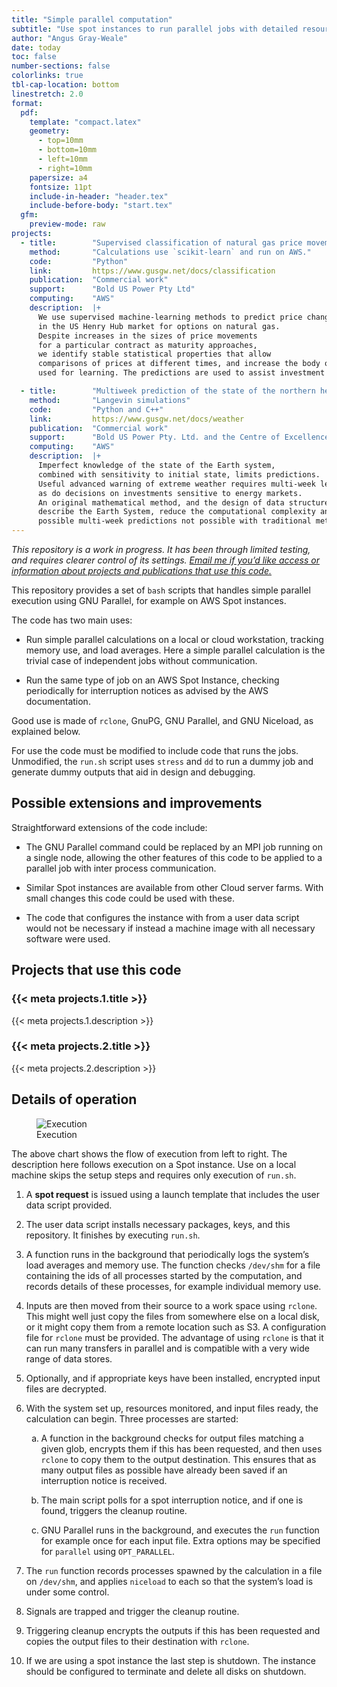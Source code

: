 ```yaml
---
title: "Simple parallel computation"
subtitle: "Use spot instances to run parallel jobs with detailed resource monitoring"
author: "Angus Gray-Weale"
date: today
toc: false
number-sections: false
colorlinks: true
tbl-cap-location: bottom
linestretch: 2.0
format:
  pdf:
    template: "compact.latex"
    geometry:
      - top=10mm
      - bottom=10mm
      - left=10mm
      - right=10mm
    papersize: a4
    fontsize: 11pt
    include-in-header: "header.tex"
    include-before-body: "start.tex"
  gfm:
    preview-mode: raw
projects:
  - title:        "Supervised classification of natural gas price movements"
    method:       "Calculations use `scikit-learn` and run on AWS."
    code:         "Python"
    link:         https://www.gusgw.net/docs/classification
    publication:  "Commercial work"
    support:      "Bold US Power Pty Ltd"
    computing:    "AWS"
    description:  |+
      We use supervised machine-learning methods to predict price changes
      in the US Henry Hub market for options on natural gas.
      Despite increases in the sizes of price movements
      for a particular contract as maturity approaches,
      we identify stable statistical properties that allow
      comparisons of prices at different times, and increase the body of data
      used for learning. The predictions are used to assist investment decisions.

  - title:        "Multiweek prediction of the state of the northern hemisphere"
    method:       "Langevin simulations"
    code:         "Python and C++"
    link:         https://www.gusgw.net/docs/weather
    publication:  "Commercial work"
    support:      "Bold US Power Pty. Ltd. and the Centre of Excellence for Climate Extremes"
    computing:    "AWS"
    description:  |+
      Imperfect knowledge of the state of the Earth system,
      combined with sensitivity to initial state, limits predictions.
      Useful advanced warning of extreme weather requires multi-week lead times,
      as do decisions on investments sensitive to energy markets.
      An original mathematical method, and the design of data structures that
      describe the Earth System, reduce the computational complexity and make
      possible multi-week predictions not possible with traditional methods.
---
```


*This repository is a work in progress.
It has been through limited testing, and requires
clearer control of its settings.
[Email me if you'd like access or information about projects and publications that use this code.](mailto:github.com.h3com@passmail.net)*

This repository provides a set of `bash` scripts that
handles simple parallel execution using GNU Parallel,
for example on AWS Spot instances.

The code has two main uses:

*   Run simple parallel calculations on a local or
    cloud workstation, tracking memory use,
    and load averages. Here a simple parallel
    calculation is the trivial case of independent
    jobs without communication.

*   Run the same type of job on an AWS Spot Instance,
    checking periodically for interruption
    notices as advised by the AWS documentation.

Good use is made of `rclone`, GnuPG, GNU Parallel,
and GNU Niceload, as explained below.

For use the code must be modified to include code
that runs the jobs. Unmodified, the `run.sh` script
uses `stress` and `dd` to run a dummy job and
generate dummy outputs that aid in design
and debugging.

## Possible extensions and improvements

Straightforward extensions of the code include:

*   The GNU Parallel command could be replaced
    by an MPI job running on a single node,
    allowing the other features of this code
    to be applied to a parallel job with inter
    process communication.

*   Similar Spot instances are available from
    other Cloud server farms. With small changes
    this code could be used with these.

*   The code that configures the instance with
    from a user data script would not be
    necessary if instead a machine image with
    all necessary software were used.

## Projects that use this code

### {{< meta projects.1.title >}}

{{< meta projects.1.description >}}

### {{< meta projects.2.title >}}

{{< meta projects.2.description >}}

## Details of operation

![Execution](run.png)

The above chart shows the flow of execution from
left to right.
The description here follows execution on a Spot
instance. Use on a local machine skips the setup
steps and requires only execution of `run.sh`.

1.  A **spot request** is issued using a launch
    template that includes the user data script
    provided.

2.  The user data script installs necessary
    packages, keys, and this repository.
    It finishes by executing `run.sh`.

3.  A function runs in the background that
    periodically logs the system's load
    averages and memory use. The function checks
    `/dev/shm` for a file containing the ids
    of all processes started by the computation,
    and records details of these processes,
    for example individual memory use.

4.  Inputs are then moved from their source
    to a work space using `rclone`. This might
    well just copy the files from somewhere
    else on a local disk, or it might copy
    them from a remote location such as S3.
    A configuration file for `rclone` must
    be provided. The advantage of using `rclone`
    is that it can run many transfers in parallel
    and is compatible with a very wide range of
    data stores.

5.  Optionally, and if appropriate keys have
    been installed, encrypted input files are
    decrypted.

6.  With the system set up, resources monitored,
    and input files ready, the calculation can
    begin. Three processes are started:

    a.  A function in the background checks for
        output files matching a given glob,
        encrypts them if this has been requested,
        and then uses `rclone` to copy them
        to the output destination. This ensures
        that as many output files as possible
        have already been saved if an
        interruption notice is received.

    b.  The main script polls for a spot
        interruption notice, and if one is
        found, triggers the cleanup routine.

    c.  GNU Parallel runs in the background,
        and executes the `run` function for
        example once for each input file.
        Extra options may be specified for
        `parallel` using `OPT_PARALLEL`.

7.  The `run` function records processes spawned
    by the calculation in a file on `/dev/shm`,
    and applies `niceload` to each so that the
    system's load is under some control.

8.  Signals are trapped and trigger the cleanup
    routine.

9.  Triggering cleanup encrypts the outputs if
    this has been requested and copies the output
    files to their destination with `rclone`.

10. If we are using a spot instance the last step
    is shutdown. The instance should be configured
    to terminate and delete all disks on shutdown.


